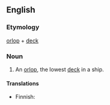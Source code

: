 ==English==

===Etymology===
[[orlop]] + [[deck]]

===Noun===
{{en-noun}}

# {{lb|en|nautical}} An [[orlop]], the lowest [[deck]] in a ship.

====Translations====
{{trans-top|lowest deck}}
* Finnish: {{t|fi|köysikansi}}
{{trans-mid}}
{{trans-bottom}}